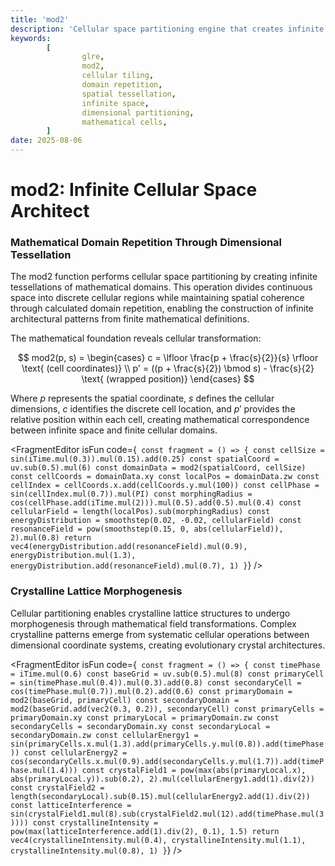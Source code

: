 ```yaml
---
title: 'mod2'
description: 'Cellular space partitioning engine that creates infinite dimensional tessellations through mathematical domain repetition and spatial metamorphosis'
keywords:
        [
                glre,
                mod2,
                cellular tiling,
                domain repetition,
                spatial tessellation,
                infinite space,
                dimensional partitioning,
                mathematical cells,
        ]
date: 2025-08-06
---
```



# mod2: Infinite Cellular Space Architect

### Mathematical Domain Repetition Through Dimensional Tessellation

The mod2 function performs cellular space partitioning by creating infinite tessellations of mathematical domains. This operation divides continuous space into discrete cellular regions while maintaining spatial coherence through calculated domain repetition, enabling the construction of infinite architectural patterns from finite mathematical definitions.

The mathematical foundation reveals cellular transformation:

$$
mod2(p, s) = \begin{cases}
c = \lfloor \frac{p + \frac{s}{2}}{s} \rfloor \text{ (cell coordinates)} \\
p' = ((p + \frac{s}{2}) \bmod s) - \frac{s}{2} \text{ (wrapped position)}
\end{cases}
$$

Where $p$ represents the spatial coordinate, $s$ defines the cellular dimensions, $c$ identifies the discrete cell location, and $p'$ provides the relative position within each cell, creating mathematical correspondence between infinite space and finite cellular domains.

<FragmentEditor
        isFun
        code={`
const fragment = () => {
        const cellSize = sin(iTime.mul(0.3)).mul(0.15).add(0.25)
        const spatialCoord = uv.sub(0.5).mul(6)
        const domainData = mod2(spatialCoord, cellSize)
        const cellCoords = domainData.xy
        const localPos = domainData.zw
        const cellIndex = cellCoords.x.add(cellCoords.y.mul(100))
        const cellPhase = sin(cellIndex.mul(0.7)).mul(PI)
        const morphingRadius = cos(cellPhase.add(iTime.mul(2))).mul(0.5).add(0.5).mul(0.4)
        const cellularField = length(localPos).sub(morphingRadius)
        const energyDistribution = smoothstep(0.02, -0.02, cellularField)
        const resonanceField = pow(smoothstep(0.15, 0, abs(cellularField)), 2).mul(0.8)
        return vec4(energyDistribution.add(resonanceField).mul(0.9), energyDistribution.mul(1.3), energyDistribution.add(resonanceField).mul(0.7), 1)
}`}
/>

### Crystalline Lattice Morphogenesis

Cellular partitioning enables crystalline lattice structures to undergo morphogenesis through mathematical field transformations. Complex crystalline patterns emerge from systematic cellular operations between dimensional coordinate systems, creating evolutionary crystal architectures.

<FragmentEditor
        isFun
        code={`
const fragment = () => {
        const timePhase = iTime.mul(0.6)
        const baseGrid = uv.sub(0.5).mul(8)
        const primaryCell = sin(timePhase.mul(0.4)).mul(0.3).add(0.8)
        const secondaryCell = cos(timePhase.mul(0.7)).mul(0.2).add(0.6)
        const primaryDomain = mod2(baseGrid, primaryCell)
        const secondaryDomain = mod2(baseGrid.add(vec2(0.3, 0.2)), secondaryCell)
        const primaryCells = primaryDomain.xy
        const primaryLocal = primaryDomain.zw
        const secondaryCells = secondaryDomain.xy
        const secondaryLocal = secondaryDomain.zw
        const cellularEnergy1 = sin(primaryCells.x.mul(1.3).add(primaryCells.y.mul(0.8)).add(timePhase))
        const cellularEnergy2 = cos(secondaryCells.x.mul(0.9).add(secondaryCells.y.mul(1.7)).add(timePhase.mul(1.4)))
        const crystalField1 = pow(max(abs(primaryLocal.x), abs(primaryLocal.y)).sub(0.2), 2).mul(cellularEnergy1.add(1).div(2))
        const crystalField2 = length(secondaryLocal).sub(0.15).mul(cellularEnergy2.add(1).div(2))
        const latticeInterference = sin(crystalField1.mul(8).sub(crystalField2.mul(12).add(timePhase.mul(3))))
        const crystallineIntensity = pow(max(latticeInterference.add(1).div(2), 0.1), 1.5)
        return vec4(crystallineIntensity.mul(0.4), crystallineIntensity.mul(1.1), crystallineIntensity.mul(0.8), 1)
}`}
/>
